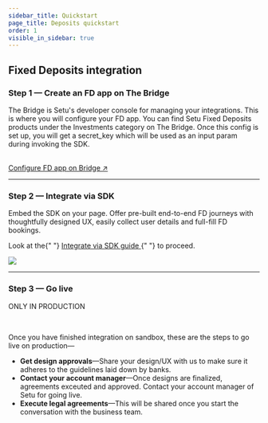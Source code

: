 ```yaml
---
sidebar_title: Quickstart
page_title: Deposits quickstart
order: 1
visible_in_sidebar: true
---
```


## Fixed Deposits integration

### Step 1 — Create an FD app on The Bridge

The Bridge is Setu's developer console for managing your integrations. This is where you will configure your FD app. You can find Setu Fixed Deposits products under the Investments category on The Bridge. Once this config is set up, you will get a secret_key which will be used as an input param during invoking the SDK.

<br />

<a href="https://bridge.setu.co/" target="_blank">
  Configure FD app on Bridge ↗
</a>

<hr className="primary" />

### Step 2 — Integrate via SDK

<Row>
  <Portion>
    <p>
      Embed the SDK on your page. Offer pre-built end-to-end FD journeys with
      thoughtfully designed UX, easily collect user details and full-fill FD
      bookings.
    </p>
    <p>
      Look at the{" "}
      <a href="/investments/deposits/integrate-sdk" target="blank">
        Integrate via SDK guide
      </a>{" "}
      to proceed.
    </p>
    <img
      src="https://storage.googleapis.com/strapi-assets/latest/fd_sdk_3d00b1d675/fd_sdk_3d00b1d675.gif"
      style={{ width: "200px" }}
    />
  </Portion>
</Row>

<hr className="primary" />

### Step 3 — Go live

<Badge type="success">ONLY IN PRODUCTION </Badge>

<br />

Once you have finished integration on sandbox, these are the steps to go live on production—

- **Get design approvals**—Share your design/UX with us to make sure it adheres to the guidelines laid down by banks.
- **Contact your account manager**—Once designs are finalized, agreements exceuted and approved. Contact your account manager of Setu for going live.
- **Execute legal agreements**—This will be shared once you start the conversation with the business team.

<WasPageHelpful />
